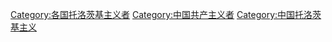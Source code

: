 [[Category:各国托洛茨基主义者|Category:各国托洛茨基主义者]]
[[Category:中国共产主义者|Category:中国共产主义者]]
[[Category:中国托洛茨基主义|Category:中国托洛茨基主义]]